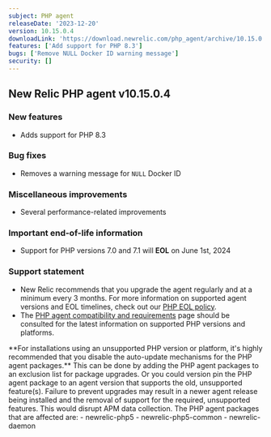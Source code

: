 ```yaml
---
subject: PHP agent
releaseDate: '2023-12-20'
version: 10.15.0.4
downloadLink: 'https://download.newrelic.com/php_agent/archive/10.15.0.4'
features: ['Add support for PHP 8.3']
bugs: ['Remove NULL Docker ID warning message']
security: []
---
```

## New Relic PHP agent v10.15.0.4

### New features

* Adds support for PHP 8.3

### Bug fixes

* Removes a warning message for `NULL` Docker ID

### Miscellaneous improvements

* Several performance-related improvements

### Important end-of-life information

* Support for PHP versions 7.0 and 7.1 will **EOL** on June 1st, 2024

### Support statement

* New Relic recommends that you upgrade the agent regularly and at a minimum every 3 months. For more information on supported agent versions and EOL timelines, check out our [PHP EOL policy](https://docs.newrelic.com/docs/apm/agents/php-agent/getting-started/php-agent-eol-policy/).
* The [PHP agent compatibility and requirements](https://docs.newrelic.com/docs/apm/agents/php-agent/getting-started/php-agent-compatibility-requirements/) page should be consulted for the latest information on supported PHP versions and platforms.

<Callout variant="important">
**For installations using an unsupported PHP version or platform, it's highly recommended that you disable the auto-update mechanisms for the PHP agent packages.** This can be done by adding the PHP agent packages to an exclusion list for package upgrades. Or you could version pin the PHP agent package to an agent version that supports the old, unsupported feature(s). Failure to prevent upgrades may result in a newer agent release being installed and the removal of support for the required, unsupported features. This would disrupt APM data collection.
The PHP agent packages that are affected are:
   - newrelic-php5
   - newrelic-php5-common
   - newrelic-daemon
</Callout>
